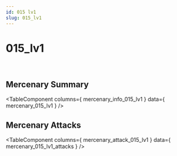 ```yaml
---
id: 015 lv1
slug: 015_lv1
---
```



# 015_lv1

<div style = {{ display: "flex" }}>
    <Image img={require('@site/static/img/mercenaries/illust/thum_char_view_n_015.jpg')}/>
    <Image img={require('@site/static/img/mercenaries/illust/thum_char_view_o_015.jpg')}/>
</div>

## Mercenary Summary

<TableComponent
  columns={ mercenary_info_015_lv1 }
  data={ mercenary_015_lv1 }
/>

## Mercenary Attacks

<TableComponent
  columns={ mercenary_attack_015_lv1 }
  data={ mercenary_015_lv1_attacks }
/>